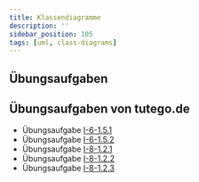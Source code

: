 ```yaml
---
title: Klassendiagramme
description: ''
sidebar_position: 105
tags: [uml, class-diagrams]
---
```


## Übungsaufgaben


<DocCardList />

## Übungsaufgaben von tutego.de

- Übungsaufgabe
  [I-6-1.5.1](https://tutego.de/javabuch/aufgaben/oop_classes.html#_bildr%C3%B6hre_mit_fernsehger%C3%A4t_verbinden)
- Übungsaufgabe
  [I-6-1.5.2](https://tutego.de/javabuch/aufgaben/oop_classes.html#_radios_mit_einer_1n_assoziation_auf_das_schiff_aufnehmen)
- Übungsaufgabe
  [I-8-1.2.1](https://tutego.de/javabuch/aufgaben/interface_enum_sealed_classes_record.html#_aufz%C3%A4hlung_f%C3%BCr_s%C3%BC%C3%9Fwaren)
- Übungsaufgabe
  [I-8-1.2.2](https://tutego.de/javabuch/aufgaben/interface_enum_sealed_classes_record.html#_zuf%C3%A4llige_s%C3%BC%C3%9Fwaren_liefern)
- Übungsaufgabe
  [I-8-1.2.3](https://tutego.de/javabuch/aufgaben/interface_enum_sealed_classes_record.html#_s%C3%BC%C3%9Fwaren_mit_suchtfaktor_auszeichnen)
